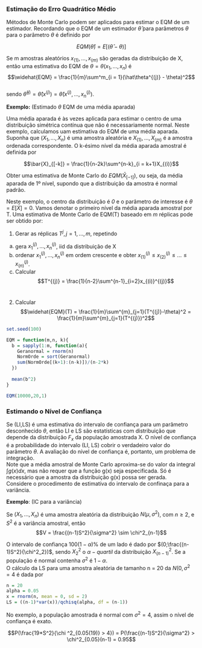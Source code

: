 ### Estimação do Erro Quadrático Médio

Métodos de Monte Carlo podem ser aplicados para estimar o EQM de um estimador. Recordando que o EQM de um estimador $\hat\theta$ para parâmetros $\theta$ para o parâmetro $\theta$ é definido por  

$$EQM(\hat\theta) = E[(\hat\theta - \theta)]$$  

Se m amostras aleatórios $x_{(1)},...,x_{(m)}$ são geradas da distribuição de X, então uma estimativa do EQM de $\theta = \theta(x_1,...,x_n)$ é   
$$\widehat{EQM} = \frac{1}{m}\sum^m_{i = 1}(\hat\theta^{(j)} - \theta)^2$$  
sendo $\hat\theta^{(j)} = \hat\theta(x^{(j)}) = \hat\theta(x^{(j)}, ..., x^{(j)}_n)$.  

**Exemplo:** (Estimado $\theta$ EQM de uma média aparada)  

Uma média aparada é às vezes aplicada para estimar o centro de uma distribuição simétrica contínua que não é necessariamente normal. Neste exemplo, calculamos uam estimativa do EQM de uma média aparada.  
Suponha que $(X_1,...,X_n)$ é uma amostra aleatória e $X_{(1)},...,X_{(m)}$ é a amostra ordenada correspondente. O k-ésimo nível da média aparada amostral é definida por  

$$\bar{X}_{[-k]} = \frac{1}{n-2k}\sum^{n-k}_{i = k+1}X_{(i)}$$  

Obter uma estimativa de Monte Carlo do $EQM(\bar{X}_{[-1]})$, ou seja, da média aparada de 1º nível, supondo que a distribuição da amostra é normal padrão.  

Neste exemplo, o centro da distribuição é _0_ e o parâmetro de interesse é $\theta = E[\bar{X}] = 0$. Vamos denotar o primeiro nível da média aparada amostral por T. Uma estimativa de Monte Carlo de EQM(T) baseado em _m_ réplicas pode ser obtido por:  

1. Gerar as réplicas $T^{j}, j = 1,...,m$, repetindo  
  a. gera $x^{(j)}_1,...,x^{(j)}_n$, iid da distribuição de X  
  b. ordenar $x^{(j)}_1,...,x^{(j)}_n$ em ordem crescente e obter $x^{(j)}_{(1)} \leq x^{(j)}_{(2)} \leq ...\leq x^{(j)}_{(n)}$.  
  c.  Calcular  
    $$T^{(j)} = \frac{1}{n-2}\sum^{n-1}_{i=2}x_{(i)}^{(j)}$$  
2. Calcular 
  $$\widehat{EQM}(T) = \frac{1}{m}\sum^{m}_{j=1}(T^{(j)}-\theta)^2  = \frac{1}{m}\sum^{m}_{j=1}(T^{(j)})^2$$

```r
set.seed(100)

EQM = function(m,n, k){
  b = sapply(1:m, function(a){
    Geranormal = rnorm(n)
    NormOrde = sort(Geranormal)
    sum(NormOrde[(k+1):(n-k)])/(n-2*k)
  })
  
  mean(b^2)
}

EQM(10000,20,1)
```

### Estimando o Nível de Confiança

Se (LI,LS) é uma estimativa do intervalo de confiança para um parâmetro desconhecido $\theta$, então LI e LS são estatísticas com distribuição que depende da distribuição $F_x$ da população amostrada X. O nível de confiança é a probabilidade do intervalo (LI, LS) cobrir o verdadeiro valor do parâmetro $\theta$. A avaliação do nível de confiança é, portanto, um problema de integração.  
Note que a média amostral de Monte Carlo aproxima-se do valor da integral $\int g(x)dx$, mas não requer que a função g(x) seja especificada. Só é necessário que a amostra da distribuição g(x) possa ser gerada.   
Considere o procedimento de estimativa do intervalo de confinaça para a variância.  

__Exemplo__: (IC para a variância)  

Se $(X_1,...,X_n)$ é uma amostra aleatória da distribuição $N(\mu, \sigma^2)$, com $n\geq2$, e $S^2$ é a variância amostral, então   
$$V = \frac{(n-1)S^2}{\sigma^2} \sim \chi^2_{n-1}$$  

O intervalo de confiança $100(1-\alpha)\%$ de um lado é dado por $(0;\frac{(n-1)S^2}{\chi^2_2})$, sendo $X^2_2$ o $\alpha-quartil$ da distribuição ${X^2_{(n-1)}}$. Se a população é normal contenha $\sigma^2$ é $1-\alpha$.  
O cálculo da LS para uma amostra aleatória de tamanho n = 20 da $N(0,\sigma^2 = 4$ é dada por  

```r
n = 20  
alpha = 0.05  
x = rnorm(n, mean = 0, sd = 2)
LS = ((n-1)*var(x))/qchisq(alpha, df = (n-1))
```

No exemplo, a população amostrada é normal com $\sigma^2=4$, assim o nível de confiança é exato.  

$$P(\frac{19*S^2}{\chi ^2_{0.05(19)} > 4}) = P(\frac{(n-1)S^2}{\sigma^2} > \chi^2_{0.05}(n-1) = 0.95$$